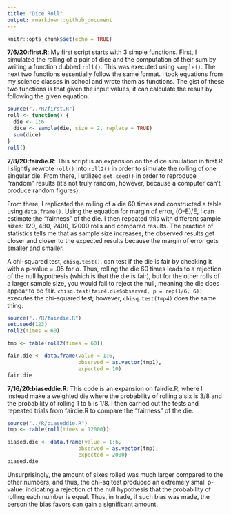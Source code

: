 ```yaml
---
title: "Dice Roll"
output: rmarkdown::github_document
---
```


```r
knitr::opts_chunk$set(echo = TRUE)

```
**7/6/20:first.R**: My first script starts with 3 simple functions. First, I simulated the rolling of a pair of dice and the computation of their sum by writing a function dubbed `roll()`. This was executed using `sample()`. The next two functions essentially follow the same format. I took equations from my science classes in school and wrote them as functions. The gist of these two functions is that given the input values, it can calculate the result by following the given equation.
```r
source("../R/first.R")
roll <- function() {
  die <- 1:6
  dice <- sample(die, size = 2, replace = TRUE)
  sum(dice)
} 
roll()
```

**7/8/20:fairdie.R**: This script is an expansion on the dice simulation in first.R. I slightly rewrote `roll()` into `roll2()` in order to simulate the rolling of one singular die. From there, I utilized `set.seed()` in order to reproduce "random" results (it's not truly random, however, because a computer can't produce random figures). 

From there, I replicated the rolling of a die 60 times and constructed a table using `data.frame()`. Using the equation for margin of error, (O-E)/E, I can estimate the "fairness" of the die. I then repeated this with different sample sizes: 120, 480, 2400, 12000 rolls and compared results. The practice of statistics tells me that as sample size increases, the observed results get closer and closer to the expected results because the margin of error gets smaller and smaller. 

A chi-squared test, `chisq.test()`, can test if the die is fair by checking it with a p-value = .05 for $\alpha$. Thus, rolling the die 60 times leads to a rejection of the null hypothesis (which is that the die is fair), but for the other rolls of a larger sample size, you would fail to reject the null, meaning the die does appear to be fair. 
`chisq.test(fair4.die$observed, p = rep(1/6, 6))` executes the chi-squared test; however, `chisq.test(tmp4)` does the same thing.

```r
source("../R/fairdie.R")
set.seed(123)
roll2(times = 60)

tmp <- table(roll2(times = 60))

fair.die <- data.frame(value = 1:6, 
                       observed = as.vector(tmp1),
                       expected = 10)
fair.die
```

**7/16/20:biaseddie.R**: This code is an expansion on fairdie.R, where I instead make a weighted die where the probability of rolling a six is 3/8 and the probability of rolling 1 to 5 is 1/8. I then carried out the tests and repeated trials from fairdie.R to compare the "fairness" of the die.
```r
source("../R/biaseddie.R")
tmp <- table(roll(times = 12000))

biased.die <- data.frame(value = 1:6, 
                       observed = as.vector(tmp),
                       expected = 2000)
biased.die
```
Unsurprisingly, the amount of sixes rolled was much larger compared to the other numbers, and thus, the chi-sq test produced an extremely small p-value: indicating a rejection of the null hypothesis that the probability of rolling each number is equal. Thus, in trade, if such bias was made, the person the bias favors can gain a significant amount. 